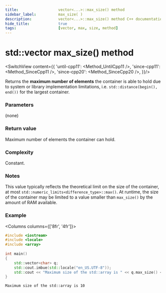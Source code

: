 ```yaml
---
title:					vector<...>::max_size() method
sidebar_label:			max_size( )
description:			vector<...>::max_size() method C++ documentation
hide_title:				true
tags:					[vector, max, size, method]
---
```



<!----------------- Codes ---------------------->

<!-- max_size() -->

# std::vector max_size() method

<SwitchView content={{
        'until-cpp11': <Method_UntilCpp11 />,
        'since-cpp11': <Method_SinceCpp11 />,
        'since-cpp20': <Method_SinceCpp20 />,
    }}/>

		
Returns the **maximum number of elements** the container is able to hold due to system or library implementation limitations,
i.e. `std::distance(begin(), end())` for the largest container.

### Parameters

(none)

### Return value

Maximum number of elements the container can hold.

### Complexity

Constant.

### Notes

This value typically reflects the theoretical limit on the size of the container,
at most `std::numeric_limits<difference_type>::max()`.
At runtime, the size of the container may be limited to a value smaller than `max_size()` by the amount of RAM available.

### Example

<Columns columns={['8fr', '4fr']}>
<div>

```cpp title='Main.cpp' showLineNumbers
#include <iostream>
#include <locale>
#include <array>
 
int main()
{
    std::vector<char> q;
    std::cout.imbue(std::locale("en_US.UTF-8"));    
    std::cout << "Maximum size of the std::array is " << q.max_size() << '\n';
}
```

</div>
<div>

```plaintext title="Possible output"
Maximum size of the std::array is 10
```

</div>
</Columns>